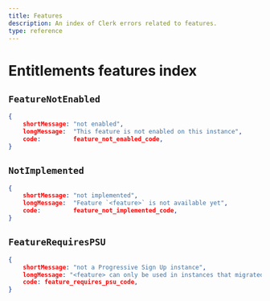 ```yaml
---
title: Features
description: An index of Clerk errors related to features.
type: reference
---
```


# Entitlements features index

## `FeatureNotEnabled`

```json
{
    shortMessage: "not enabled",
    longMessage:  "This feature is not enabled on this instance",
    code:         feature_not_enabled_code,
}
```

## `NotImplemented`

```json
{
    shortMessage: "not implemented",
    longMessage:  "Feature `<feature>` is not available yet",
    code:         feature_not_implemented_code,
}
```

## `FeatureRequiresPSU`

```json
{
    shortMessage: "not a Progressive Sign Up instance",
    longMessage: "<feature> can only be used in instances that migrated to Progressive Sign Up (https://clerk.com/docs/upgrade-guides/progressive-sign-up)",
    code: feature_requires_psu_code,
}
```